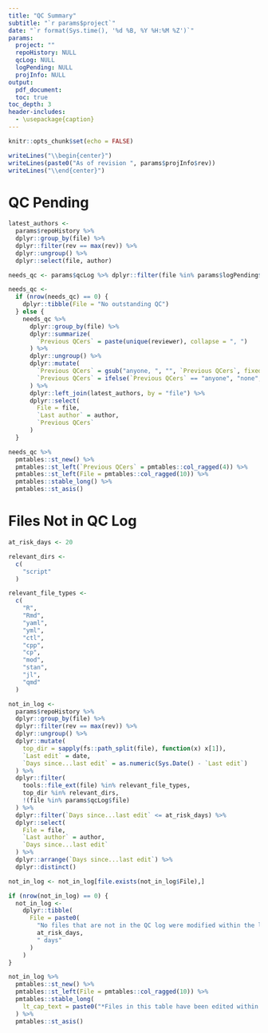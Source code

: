 ```yaml
---
title: "QC Summary"
subtitle: "`r params$project`"
date: "`r format(Sys.time(), '%d %B, %Y %H:%M %Z')`"
params:
  project: ""
  repoHistory: NULL
  qcLog: NULL
  logPending: NULL
  projInfo: NULL
output:
  pdf_document:
  toc: true
toc_depth: 3
header-includes:
  - \usepackage{caption}
---
```


\captionsetup[table]{labelformat=empty}

```r
knitr::opts_chunk$set(echo = FALSE)
```

```r
writeLines("\\begin{center}")
writeLines(paste0("As of revision ", params$projInfo$rev))
writeLines("\\end{center}")
```


# QC Pending

```r

latest_authors <-
  params$repoHistory %>% 
  dplyr::group_by(file) %>%
  dplyr::filter(rev == max(rev)) %>% 
  dplyr::ungroup() %>% 
  dplyr::select(file, author)

needs_qc <- params$qcLog %>% dplyr::filter(file %in% params$logPending$file)

needs_qc <- 
  if (nrow(needs_qc) == 0) {
    dplyr::tibble(File = "No outstanding QC")
  } else {
    needs_qc %>% 
      dplyr::group_by(file) %>%
      dplyr::summarize(
        `Previous QCers` = paste(unique(reviewer), collapse = ", ")
      ) %>% 
      dplyr::ungroup() %>% 
      dplyr::mutate(
        `Previous QCers` = gsub("anyone, ", "", `Previous QCers`, fixed = TRUE),
        `Previous QCers` = ifelse(`Previous QCers` == "anyone", "none", `Previous QCers`)
      ) %>% 
      dplyr::left_join(latest_authors, by = "file") %>% 
      dplyr::select(
        File = file,
        `Last author` = author,
        `Previous QCers`
      )
  }

needs_qc %>%   
  pmtables::st_new() %>% 
  pmtables::st_left(`Previous QCers` = pmtables::col_ragged(4)) %>%
  pmtables::st_left(File = pmtables::col_ragged(10)) %>%
  pmtables::stable_long() %>%
  pmtables::st_asis()

```

\newpage

# Files Not in QC Log

```r

at_risk_days <- 20

relevant_dirs <-
  c(
    "script"
  )

relevant_file_types <-
  c(
    "R",
    "Rmd",
    "yaml",
    "yml",
    "ctl",
    "cpp",
    "cp",
    "mod",
    "stan",
    "jl",
    "qmd"
  )

not_in_log <-
  params$repoHistory %>% 
  dplyr::group_by(file) %>% 
  dplyr::filter(rev == max(rev)) %>% 
  dplyr::ungroup() %>% 
  dplyr::mutate(
    top_dir = sapply(fs::path_split(file), function(x) x[1]),
    `Last edit` = date,
    `Days since...last edit` = as.numeric(Sys.Date() - `Last edit`)
  ) %>% 
  dplyr::filter(
    tools::file_ext(file) %in% relevant_file_types,
    top_dir %in% relevant_dirs,
    !(file %in% params$qcLog$file)
  ) %>%
  dplyr::filter(`Days since...last edit` <= at_risk_days) %>%
  dplyr::select(
    File = file, 
    `Last author` = author, 
    `Days since...last edit`
  ) %>%
  dplyr::arrange(`Days since...last edit`) %>% 
  dplyr::distinct()

not_in_log <- not_in_log[file.exists(not_in_log$File),]

if (nrow(not_in_log) == 0) {
  not_in_log <- 
    dplyr::tibble(
      File = paste0(
        "No files that are not in the QC log were modified within the last ",
        at_risk_days, 
        " days"
      )
    )
}

not_in_log %>%   
  pmtables::st_new() %>% 
  pmtables::st_left(File = pmtables::col_ragged(10)) %>%
  pmtables::stable_long(
    lt_cap_text = paste0("*Files in this table have been edited within the last (", at_risk_days, ") days")
  ) %>%
  pmtables::st_asis()

```
